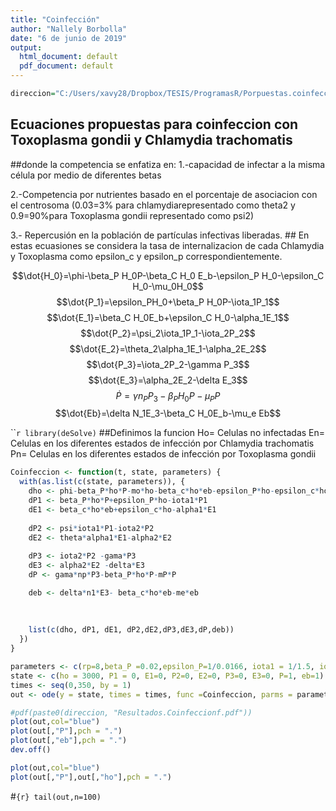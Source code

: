 ---
title: "Coinfección"
author: "Nallely Borbolla"
date: "6 de junio de 2019"
output:
  html_document: default
  pdf_document: default
---

```{r}
direccion="C:/Users/xavy28/Dropbox/TESIS/ProgramasR/Porpuestas.coinfeccion/"
```

## Ecuaciones propuestas para coinfeccion con Toxoplasma gondii y Chlamydia trachomatis
##donde la competencia se enfatiza en:
 1.-capacidad de infectar a la misma célula por medio de diferentes betas

 2.-Competencia por nutrientes basado en el porcentaje de asociacion con el centrosoma
 (0.03=3% para chlamydiarepresentado como theta2 y 0.9=90%para Toxoplasma gondii representado como psi2)

 3.- Repercusión en la población de partículas infectivas liberadas.
## En estas ecuasiones se considera la tasa de internalizacion de cada Chlamydia y Toxoplasma como epsilon_c y epsilon_p correspondientemente.


$$\dot{H_0}=\phi-\beta_P H_0P-\beta_C H_0 E_b-\epsilon_P H_0-\epsilon_C H_0-\mu_0H_0$$
  $$\dot{P_1}=\epsilon_PH_0+\beta_P H_0P-\iota_1P_1$$
  $$\dot{E_1}=\beta_C H_0E_b+\epsilon_C H_0-\alpha_1E_1$$
  $$\dot{P_2}=\psi_2\iota_1P_1-\iota_2P_2$$
   $$\dot{E_2}=\theta_2\alpha_1E_1-\alpha_2E_2$$
   $$\dot{P_3}=\iota_2P_2-\gamma P_3$$
     $$\dot{E_3}=\alpha_2E_2-\delta E_3$$
  $$\dot{P}=\gamma n_P P_3-\beta_P H_0P-\mu_P P$$
  $$\dot{Eb}=\delta N_1E_3-\beta_C H_0E_b-\mu_e Eb$$

 
`````{r}
library(deSolve)
```
##Definimos la funcion
Ho= Celulas no infectadas
En= Celulas en los diferentes estados de infección por Chlamydia trachomatis 
Pn= Celulas en los diferentes estados de infección por Toxoplasma gondii

```{r}
Coinfeccion <- function(t, state, parameters) {
  with(as.list(c(state, parameters)), {
    dho <- phi-beta_P*ho*P-mo*ho-beta_c*ho*eb-epsilon_P*ho-epsilon_c*ho
    dP1 <- beta_P*ho*P+epsilon_P*ho-iota1*P1
    dE1 <- beta_c*ho*eb+epsilon_c*ho-alpha1*E1
    
    dP2 <- psi*iota1*P1-iota2*P2
    dE2 <- theta*alpha1*E1-alpha2*E2
    
    dP3 <- iota2*P2 -gama*P3
    dE3 <- alpha2*E2 -delta*E3
    dP <- gama*np*P3-beta_P*ho*P-mP*P

    deb <- delta*n1*E3- beta_c*ho*eb-me*eb
   
    
    
    list(c(dho, dP1, dE1, dP2,dE2,dP3,dE3,dP,deb))
  })
}
```

```{r}
parameters <- c(rp=8,beta_P =0.02,epsilon_P=1/0.0166, iota1 = 1/1.5, iota2 =1/6, gama =1/42,psi = 0.95,k=64, mo=1/48,beta_c=0.04, phi= 10, epsilon_c=1/0.166,alpha1 =1/2, alpha2 =1/12, delta =1/42 ,theta = 0.03,n1=636,me=1/10,mP=1/10,np=64)
state <- c(ho = 3000, P1 = 0, E1=0, P2=0, E2=0, P3=0, E3=0, P=1, eb=1)
times <- seq(0,350, by = 1)
out <- ode(y = state, times = times, func =Coinfeccion, parms = parameters)
```

```{r}
#pdf(paste0(direccion, "Resultados.Coinfeccionf.pdf"))
plot(out,col="blue")
plot(out[,"P"],pch = ".")
plot(out[,"eb"],pch = ".")
dev.off()
```

```{r}
plot(out,col="blue")
plot(out[,"P"],out[,"ho"],pch = ".")
```



#```{r}
tail(out,n=100)
```
